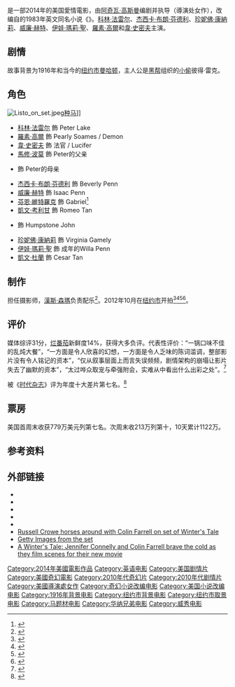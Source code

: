 {{noteTA
|G1=Show
|G2=Movie
|T=zh-tw:冬季奇蹟; zh-hk:冬日奇緣; zh-cn:冬日奇缘;
|1=zh-tw:冬季奇蹟; zh-hk:冬日奇緣; zh-cn:冬日奇缘;
}}
{{Infobox film
| name           = 冬季奇蹟
| original_name  = ''Winter's Tale''
| image          = Winter's tale (film).jpg
| caption        = 
| director       = [[阿奇瓦·高斯曼|阿奇瓦·高斯曼]]
| producer       = 阿奇瓦·高斯曼<br />{{link-en|馬克·普雷特|Marc Platt (producer)|馬克·E·普雷特}}<br />Michael Tadross<br />Tony Allard
| screenplay     = 阿奇瓦·高斯曼
| based_on       = 《''{{link-en|Winter's Tale (novel)|Winter's Tale (novel)|Winter's Tale}}''》<br />作者：{{link-en|馬克·赫平|Mark Helprin}}
| starring       = [[科林·法雷尔|科林·法雷尔]]<br />[[杰西卡·布朗·芬德利|杰西卡·布朗·芬德利]]<br />[[珍妮佛·康納莉|珍妮佛·康納莉]]<br />[[威廉·赫特|威廉·赫特]]<br />[[伊娃·瑪莉·聖|伊娃·瑪莉·聖]]<br />{{link-en|葛蘭姆·葛林|Graham Greene (actor)}}<br />[[羅素·高爾|羅素·高爾]]<br />[[韋·史密夫|韋·史密夫]]
| music          = [[漢斯·森瑪|漢斯·森瑪]]<br />{{link-en|Rupert Gregson-Williams|Rupert Gregson-Williams}}
| cinematography = {{link-en|凱萊布·丹斯切爾|Caleb Deschanel}}
| editing        = {{link-en|Wayne Wahrman|Wayne Wahrman}}<br />{{link-en|提姆·史圭雅斯|Tim Squyres}}
| studio         = [[阿奇瓦·高斯曼|Weed Road Pictures]]<br />Marc Platt Productions
| distributor    = [[华纳兄弟|华纳兄弟]]
| released       = {{Film date|2014|02|13|[[倫敦|倫敦]]|2014|02|14|美國}}
| runtime        = 118分钟
| country        = {{美國電影產地}}
| language       = 英语
| budget         = $75,000,000
| gross          = $31,100,000
| hk_name        = 冬日奇緣
| cn_name        = 冬日奇缘
| tw_name        = 冬季奇蹟
}}
{{作品名稱|name=''Winter's Tale''|hk=冬日奇緣|tw=冬季奇蹟|equiv-cn=hk}}是一部2014年的美国愛情電影，由[[阿奇瓦·高斯曼|阿奇瓦·高斯曼]]编剧并执导（導演处女作），改编自{{link-en|馬克·赫平|Mark Helprin}}的1983年英文同名小说《''{{link-en|Winter's Tale (novel)|Winter's Tale (novel)|Winter's Tale}}''》。[[科林·法雷尔|科林·法雷尔]]、[[杰西卡·布朗·芬德利|杰西卡·布朗·芬德利]]、[[珍妮佛·康納莉|珍妮佛·康納莉]]、[[威廉·赫特|威廉·赫特]]、[[伊娃·瑪莉·聖|伊娃·瑪莉·聖]]、[[羅素·高爾|羅素·高爾]]和[[韋·史密夫|韋·史密夫]]主演。

== 剧情 ==
故事背景为1916年和当今的[[纽约市|纽约市]][[曼哈顿|曼哈顿]]，主人公是[[黑帮|黑帮]]组织的[[小偷|小偷]]彼得·雷克。

== 角色 ==
[[File:Listo_on_set.jpeg|thumb]][[种马|种马]]]]
* [[科林·法雷尔|科林·法雷尔]] 飾 Peter Lake
* [[羅素·高爾|羅素·高爾]] 飾 Pearly Soames / Demon
* [[韋·史密夫|韋·史密夫]] 飾 法官 / Lucifer
* [[馬修·波莫|馬修·波莫]] 飾 Peter的父亲
* {{link-en|露西·格里菲思|Lucy Griffiths (actress, born 1986)}} 飾 Peter的母亲
* [[杰西卡·布朗·芬德利|杰西卡·布朗·芬德利]] 飾 Beverly Penn
* [[威廉·赫特|威廉·赫特]] 飾 Isaac Penn
* [[芬恩·維特羅克|芬恩·維特羅克]] 飾 Gabriel<ref>{{cite news | url=http://www.imdb.com/title/tt1837709/fullcredits?ref_=tt_cl_sm#cast | title=Full cast and crew for Winter's Tale | publisher=IMDb | date=January 30, 2013 | accessdate=January 30, 2013 | archive-date=2018-09-28 | archive-url=https://web.archive.org/web/20180928090027/https://www.imdb.com/title/tt1837709/fullcredits?ref_=tt_cl_sm#cast | dead-url=no }}</ref>
* [[凱文·考利甘|凱文·考利甘]] 飾 Romeo Tan
* {{link-en|葛蘭姆·葛林|Graham Greene (actor)}} 飾 Humpstone John
* [[珍妮佛·康納莉|珍妮佛·康納莉]] 飾 Virginia Gamely
* [[伊娃·瑪莉·聖|伊娃·瑪莉·聖]] 飾 成年的Willa Penn
* [[凱文·杜蘭|凱文·杜蘭]] 飾 Cesar Tan

== 制作 ==
{{link-en|凱萊布·丹斯切爾|Caleb Deschanel}}担任摄影师，[[漢斯·森瑪|漢斯·森瑪]]负责配乐<ref>{{cite news| url=http://www.variety.com/article/VR1118056990/| title=Below-the-Line Impact Report 2012|publisher=Variety| date=July 30, 2012| accessdate=January 28, 2013}}</ref>。2012年10月在[[纽约市|纽约市]]开拍<ref>{{cite web |url=http://articles.latimes.com/2012/oct/29/entertainment/la-et-ct-storm-production-20121029 |title=Hurricane Sandy shuts down film and TV production on East Coast |last1=Verrier |first1=Richard |last2=Blake |first2=Meredith |date=October 29, 2012 |work=Los Angeles Times |publisher=Los Angeles Times |accessdate=28 January 2013 |archive-date=2013-09-21 |archive-url=https://web.archive.org/web/20130921061322/http://articles.latimes.com/2012/oct/29/entertainment/la-et-ct-storm-production-20121029 |dead-url=no }}</ref><ref>{{cite web |url=http://www.nypost.com/p/pagesix/crowe_tale_of_klyn_woe_JNqQ0FTm4kxV8ijh7gGeuM |title=Crowe ‘Tale’ of B’klyn woe |date=November 27, 2012 |work=New York Post |accessdate=28 January 2013 |archive-date=2013-02-11 |archive-url=https://web.archive.org/web/20130211134453/http://www.nypost.com/p/pagesix/crowe_tale_of_klyn_woe_JNqQ0FTm4kxV8ijh7gGeuM |dead-url=no }}</ref><ref>{{cite web|url=http://evgrieve.com/2012/12/a-winters-tale-filming-today-around.html|title='Winter's Tale' filming around Cooper Square; Russell Crowe Alert|date=December 2, 2012|work=EV Grieve|accessdate=28 January 2013|archive-date=2019-03-06|archive-url=https://web.archive.org/web/20190306043143/http://evgrieve.com/2012/12/a-winters-tale-filming-today-around.html|dead-url=no}}</ref><ref>{{cite web|url=http://evgrieve.com/2012/12/a-winters-tale-filming-today-around.html|title=Adam Levine soaks up the L.A. sun while Jennifer Connelly freezes in New York|date=January 16, 2013|work=MSN|accessdate=28 January 2013|archive-date=2019-03-06|archive-url=https://web.archive.org/web/20190306043143/http://evgrieve.com/2012/12/a-winters-tale-filming-today-around.html|dead-url=no}}</ref>。

== 评价 ==
媒体综评31分，[[烂番茄|烂番茄]]新鲜度14%，获得大多负评。代表性评价：“一锅口味不佳的乱炖大餐”，“一方面是令人欣喜的幻想，一方面是令人乏味的陈词滥调，整部影片没有令人铭记的资本”，“仅从叙事层面上而言失误频频，剧情架构的崩塌让影片失去了幽默的资本”，“太过哗众取宠与牵强附会，实难从中看出什么出彩之处”。<ref>{{Cite web |url=http://ent.sina.com.cn/m/f/hlw/2014-02-17/15334097875.shtml |title=本周新片：《昨夜风流》《机械战警》等 |accessdate=2014-02-17 |archive-date=2019-10-15 |archive-url=https://web.archive.org/web/20191015145403/http://ent.sina.com.cn/m/f/hlw/2014-02-17/15334097875.shtml |dead-url=no }}</ref>

被《[[时代杂志|时代杂志]]》评为年度十大差片第七名。<ref >{{cite web |url=http://news.mtime.com/2014/12/04/1534808.html |language= |title=美国"时代"杂志年度十佳电影出炉 |publisher=时光网 |date=2014-12-04 |accessdate= |archive-url=https://web.archive.org/web/20141213023547/http://news.mtime.com/2014/12/04/1534808.html |archive-date=2014-12-13 |dead-url=yes }}</ref>

== 票房 ==
美国首周末收获779万美元列第七名。次周末收213万列第十，10天累计1122万。

==参考资料==
{{Reflist|2}}

==外部链接==
* {{IMDb title|1837709|Winter's Tale}}
* {{mojo title|winterstale}}
* {{rotten-tomatoes|winters_tale_2014}}
* {{metacritic film|winters-tale}}
* {{Amg movie|586517}}
*[http://www.dailymail.co.uk/tvshowbiz/article-2247200/Russell-Crowe-horses-Colin-Farrell-set-Winters-Tale-mate-Hugh-Jackman-drops-join-fun.html?ito=feeds-newsxml Russell Crowe horses around with Colin Farrell on set of Winter's Tale] {{Wayback|url=http://www.dailymail.co.uk/tvshowbiz/article-2247200/Russell-Crowe-horses-Colin-Farrell-set-Winters-Tale-mate-Hugh-Jackman-drops-join-fun.html?ito=feeds-newsxml |date=20160304091104 }}
*[http://www.gettyimages.com/Search/Search.aspx?contractUrl=2&assetType=image&family=Editorial&p=winter%27s+tale# Getty Images from the set] {{Wayback|url=http://www.gettyimages.com/Search/Search.aspx?contractUrl=2&assetType=image&family=Editorial&p=winter%27s+tale |date=20131110083150 }}
*[http://www.dailymail.co.uk/tvshowbiz/article-2263123/Jennifer-Connelly-Colin-Farrell-brave-cold-film-scenes-new-movie-pint-sized-star.html?ito=feeds-newsxml A Winter's Tale: Jennifer Connelly and Colin Farrell brave the cold as they film scenes for their new movie] {{Wayback|url=http://www.dailymail.co.uk/tvshowbiz/article-2263123/Jennifer-Connelly-Colin-Farrell-brave-cold-film-scenes-new-movie-pint-sized-star.html?ito=feeds-newsxml |date=20160304115939 }}

{{DEFAULTSORT:Winter's Tale}}
[[Category:2014年美國電影作品|Category:2014年美國電影作品]]
[[Category:英语电影|Category:英语电影]]
[[Category:美国剧情片|Category:美国剧情片]]
[[Category:美國奇幻電影|Category:美國奇幻電影]]
[[Category:2010年代奇幻片|Category:2010年代奇幻片]]
[[Category:2010年代剧情片|Category:2010年代剧情片]]
[[Category:美國導演處女作|Category:美國導演處女作]]
[[Category:奇幻小说改编电影|Category:奇幻小说改编电影]]
[[Category:美国小说改编电影|Category:美国小说改编电影]]
[[Category:1916年背景电影|Category:1916年背景电影]]
[[Category:纽约市背景电影|Category:纽约市背景电影]]
[[Category:纽约市取景电影|Category:纽约市取景电影]]
[[Category:马题材电影|Category:马题材电影]]
[[Category:华纳兄弟电影|Category:华纳兄弟电影]]
[[Category:威秀电影|Category:威秀电影]]
